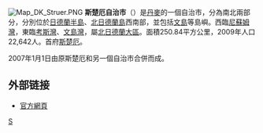 [[File:Map_DK_Struer.PNG|right]]
'''斯楚厄自治市'''（{{lang-da|Struer Kommune}}）是[[丹麥|丹麥]]的一個自治市，分為南北兩部分，分別位於[[日德蘭半島|日德蘭半島]]、[[北日德蘭島|北日德蘭島]]西南部，並包括[[文島|文島]]等島嶼。西臨[[尼蘇姆灣|尼蘇姆灣]]，東臨[[考斯灣|考斯灣]]、[[文島灣|文島灣]]，屬[[北日德蘭大區|北日德蘭大區]]。面積250.84平方公里，2009年人口22,642人。首府[[斯楚厄|斯楚厄]]。

2007年1月1日由原斯楚厄和另一個自治市合併而成。
==外部链接==
* [http://www.struer.dk/ 官方網頁] {{Wayback|url=http://www.struer.dk/ |date=20100302205947 }}
{{丹麥自治市}}
[[Category:丹麥市鎮|S]]